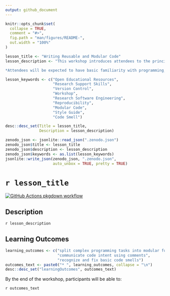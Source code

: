 ```yaml
---
output: github_document
---
```


<!-- README.md is generated from README.Rmd. Please edit that file -->

```r
knitr::opts_chunk$set(
  collapse = TRUE,
  comment = "#>",
  fig.path = "man/figures/README-",
  out.width = "100%"
)
```

```r

lesson_title <- "Writing Reusable and Modular Code"
lesson_description <- "This workshop introduces attendees to the principles of writing 'clean' code, that is easier to read, maintain, and expand. Attendees will learn about organizing complex programming scripts into modular functions, writing effective documentation, and habits to improve code robustness and reusability.

*Attendees will be expected to have basic familiarity with programming, such as experience writing simple scripts or recent attendance at a Carpentries workshop* - https://www.uf-carpentries.org/"

lesson_keywords <- c("Open Educational Resources", 
                     "Research Support Skills", 
                     "Version Control", 
                     "Workshop", 
                     "Research Software Engineering", 
                     "Reproducibility", 
                     "Modular Code", 
                     "Style Guide", 
                     "Code Smell")

desc::desc_set(Title = lesson_title, 
               Description = lesson_description)

zenodo_json <- jsonlite::read_json(".zenodo.json")
zenodo_json$title <- lesson_title
zenodo_json$description <- lesson_description
zenodo_json$keywords <- as.list(lesson_keywords)
jsonlite::write_json(zenodo_json, ".zenodo.json", 
                     auto_unbox = TRUE, pretty = TRUE)
```

# `r lesson_title`

<!-- badges: start -->
[![GitHub Actions pkgdown workflow](https://github.com/uf-repro/lesson-template/workflows/pkgdown/badge.svg)](https://github.com/uf-repro/lesson-template/actions?query=workflow%3Apkgdown)

<!-- badges: end -->

## Description

`r lesson_description`

## Learning Outcomes

```r
learning_outcomes <- c("split complex programming tasks into modular functions", 
                       "communicate code intent using comments",
                       "recognize and fix basic code smells")
outcomes_text <- paste0("* ", learning_outcomes, collapse = "\n")
desc::desc_set("learningOutcomes", outcomes_text)
```

By the end of the workshop, participants will be able to:

`r outcomes_text`

